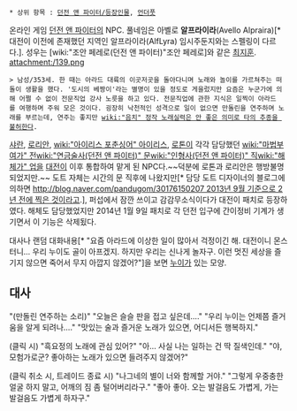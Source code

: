  * 상위 항목 : [[던전 앤 파이터/등장인물]], [[언더풋]]

온라인 게임 [[던전 앤 파이터]]의 NPC. 풀네임은 아벨로 '''알프라이라'''(Avello Alpraira)[* 대전이 이전에 존재했던 지역인 알프라이라(AlfLyra) 임시주둔지와는 스펠링이 다르다.]. 성우는 [wiki:"조안 페레로(던전 앤 파이터)"조안 페레로]와 같은 [[최지훈]].
attachment:/139.png
 > 남성/353세. 한 때는 아라드 대륙의 이곳저곳을 돌아다니며 노래와 놀이를 가르쳐주는 떠돌이 생활을 했다. '도시의 베짱이'라는 별명이 있을 정도로 게을렀지만 요즘은 누군가에 의해 어쩔 수 없이 전문직업 강사 노릇을 하고 있다. 전문직업에 관한 지식은 일찍이 아라드를 여행하며 주워 모은 것이다. 굉장히 낙천적인 성격으로 일이 없으면 만돌린을 연주하며 노래를 부르는데, 연주는 좋지만 [[wiki:"음치" 정작 노래실력은 안 좋은 의미로 타의 추종을 불허한다]].

[[샤란]], [[로리안]], [[wiki:"아이리스 포춘싱어" 아이리스]], [[로톤]]이 각각 담당했던 [[wiki:"마법부여가" 전]][[wiki:"연금술사(던전 앤 파이터)" 문]][[wiki:"인형사(던전 앤 파이터)" 직]][[wiki:"해체가" 업]]을 [[대전이]] 이후 통합하여 맡게 된 NPC다.~~덕분에 로톤과 로리안은 행방불명되었지만.~~ 도트 자체는 시간의 문 직후에 나왔지만[* 담당 도트 디자이너의 블로그에 의하면 [[http://blog.naver.com/pandugom/30176150207 2013년 9월 기준으로 2년 전에 찍은 것이라고]].], 퍼섭에서 잠깐 쓰이고 감감무소식이다가 대전이 패치로 등장하였다. 해체도 담당했었지만 2014년 1월 9일 패치로 각 던전 입구에 간이정비 기계가 생기면서 이 기능은 삭제됬다.

대사나 랜덤 대화내용[* "요즘 아라드에 이상한 일이 많아서 걱정이긴 해. 대전이니 몬스터니... 우리 누이도 골이 아프겠지. 하지만 우리는 신나게 놀자구. 이런 멋진 세상을 즐기지 않으면 죽어서 무지 아깝지 않겠어?"]을 보면 [[누이]]가 있는 모양.

== 대사 ==
"(만돌린 연주하는 소리)"
"오늘은 슬슬 판을 접고 싶은데…."
"우리 누이는 언제쯤 즐거움을 알게 되려나…."
"맛있는 술과 즐거운 노래가 있으면, 어디서든 행복하지."

(클릭 시)
"흑요정의 노래에 관심 있어?"
"아… 사실 나는 일하는 건 딱 질색인데."
"야, 모험가로군? 좋아하는 노래가 있으면 들려주지 않겠어?"

(클릭 취소 시, 트레이드 종료 시)
"나그네의 별이 너와 함께할 거야."
"그렇게 우중충한 얼굴 하지 말고, 어깨의 짐 좀 털어버리라구."
"좋아 좋아. 오는 발걸음도 가볍게, 가는 발걸음도 가볍게 하자구."
